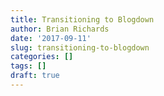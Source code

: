 ```yaml
---
title: Transitioning to Blogdown
author: Brian Richards
date: '2017-09-11'
slug: transitioning-to-blogdown
categories: []
tags: []
draft: true
---
```


